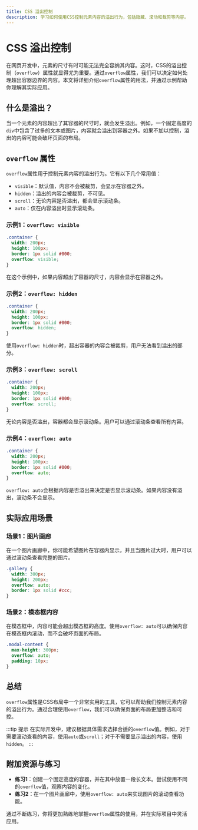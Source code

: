 ```yaml
---
title: CSS 溢出控制
description: 学习如何使用CSS控制元素内容的溢出行为，包括隐藏、滚动和裁剪等内容。
---
```


# CSS 溢出控制

在网页开发中，元素的尺寸有时可能无法完全容纳其内容。这时，CSS的溢出控制（`overflow`）属性就显得尤为重要。通过`overflow`属性，我们可以决定如何处理超出容器边界的内容。本文将详细介绍`overflow`属性的用法，并通过示例帮助你理解其实际应用。

## 什么是溢出？

当一个元素的内容超出了其容器的尺寸时，就会发生溢出。例如，一个固定高度的`div`中包含了过多的文本或图片，内容就会溢出到容器之外。如果不加以控制，溢出的内容可能会破坏页面的布局。

## `overflow` 属性

`overflow`属性用于控制元素内容的溢出行为。它有以下几个常用值：

- `visible`：默认值，内容不会被裁剪，会显示在容器之外。
- `hidden`：溢出的内容会被裁剪，不可见。
- `scroll`：无论内容是否溢出，都会显示滚动条。
- `auto`：仅在内容溢出时显示滚动条。

### 示例1：`overflow: visible`

```css
.container {
  width: 200px;
  height: 100px;
  border: 1px solid #000;
  overflow: visible;
}
```

在这个示例中，如果内容超出了容器的尺寸，内容会显示在容器之外。

### 示例2：`overflow: hidden`

```css
.container {
  width: 200px;
  height: 100px;
  border: 1px solid #000;
  overflow: hidden;
}
```

使用`overflow: hidden`时，超出容器的内容会被裁剪，用户无法看到溢出的部分。

### 示例3：`overflow: scroll`

```css
.container {
  width: 200px;
  height: 100px;
  border: 1px solid #000;
  overflow: scroll;
}
```

无论内容是否溢出，容器都会显示滚动条。用户可以通过滚动条查看所有内容。

### 示例4：`overflow: auto`

```css
.container {
  width: 200px;
  height: 100px;
  border: 1px solid #000;
  overflow: auto;
}
```

`overflow: auto`会根据内容是否溢出来决定是否显示滚动条。如果内容没有溢出，滚动条不会显示。

## 实际应用场景

### 场景1：图片画廊

在一个图片画廊中，你可能希望图片在容器内显示，并且当图片过大时，用户可以通过滚动条查看完整的图片。

```css
.gallery {
  width: 300px;
  height: 200px;
  overflow: auto;
  border: 1px solid #ccc;
}
```

### 场景2：模态框内容

在模态框中，内容可能会超出模态框的高度。使用`overflow: auto`可以确保内容在模态框内滚动，而不会破坏页面的布局。

```css
.modal-content {
  max-height: 300px;
  overflow: auto;
  padding: 10px;
}
```

## 总结

`overflow`属性是CSS布局中一个非常实用的工具，它可以帮助我们控制元素内容的溢出行为。通过合理使用`overflow`，我们可以确保页面的布局更加整洁和可控。

:::tip 提示
在实际开发中，建议根据具体需求选择合适的`overflow`值。例如，对于需要滚动查看的内容，使用`auto`或`scroll`；对于不需要显示溢出的内容，使用`hidden`。
:::

## 附加资源与练习

- **练习1**：创建一个固定高度的容器，并在其中放置一段长文本。尝试使用不同的`overflow`值，观察内容的变化。
- **练习2**：在一个图片画廊中，使用`overflow: auto`来实现图片的滚动查看功能。

通过不断练习，你将更加熟练地掌握`overflow`属性的使用，并在实际项目中灵活应用。